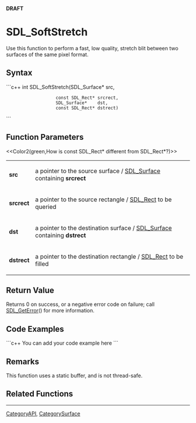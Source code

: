 <!-- pragma section-numbers off -->
<!-- pragma disable-camelcase -->
'''DRAFT'''

= SDL_SoftStretch =
Use this function to perform a fast, low quality, stretch blit between two surfaces of the same pixel format.


== Syntax ==
```c++
int SDL_SoftStretch(SDL_Surface*    src,
                    const SDL_Rect* srcrect,
                    SDL_Surface*    dst,
                    const SDL_Rect* dstrect)
```

== Function Parameters ==
<<Color2(green,How is const SDL_Rect* different from SDL_Rect*?)>>
{|
|'''src'''
|a pointer to the source surface / [[SDL_Surface]] containing '''srcrect'''
|-
|'''srcrect'''
|a pointer to the source rectangle / [[SDL_Rect]] to be queried
|-
|'''dst'''
|a pointer to the destination surface / [[SDL_Surface]] containing '''dstrect'''
|-
|'''dstrect'''
|a pointer to the destination rectangle / [[SDL_Rect]] to be filled
|}

== Return Value ==
Returns 0 on success, or a negative error code on failure; call [[SDL_GetError]]() for more information.

== Code Examples ==
```c++
You can add your code example here
```

== Remarks ==
This function uses a static buffer, and is not thread-safe.

== Related Functions ==

----
[[CategoryAPI]], [[CategorySurface]]
